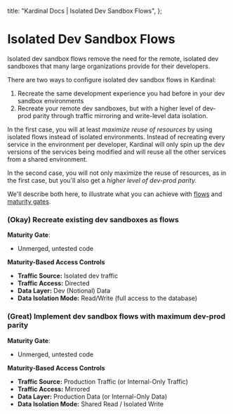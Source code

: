   title: "Kardinal Docs | Isolated Dev Sandbox Flows",
};

# Isolated Dev Sandbox Flows

Isolated dev sandbox flows remove the need for the remote, isolated dev sandboxes that many large organizations provide for their developers.

There are two ways to configure isolated dev sandbox flows in Kardinal:

1. Recreate the same development experience you had before in your dev sandbox environments
2. Recreate your remote dev sandboxes, but with a higher level of dev-prod parity through traffic mirroring and write-level data isolation.

In the first case, you will at least _maximize reuse of resources_ by using isolated flows instead of isolated environments. Instead of recreating every service in the environment per developer, Kardinal will only spin up the dev versions of the services being modified and will reuse all the other services from a shared environment.

In the second case, you will not only maximize the reuse of resources, as in the first case, but you'll also get a _higher level of dev-prod parity._

We'll describe both here, to illustrate what you can achieve with [flows](concepts/flows) and [maturity gates](concepts/maturity-gates).

### (Okay) Recreate existing dev sandboxes as flows

**Maturity Gate**:

- Unmerged, untested code

**Maturity-Based Access Controls**

- **Traffic Source:** Isolated dev traffic
- **Traffic Access:** Directed
- **Data Layer:** Dev (Notional) Data
- **Data Isolation Mode:** Read/Write (full access to the database)

### (Great) Implement dev sandbox flows with maximum dev-prod parity

**Maturity Gate**:

- Unmerged, untested code

**Maturity-Based Access Controls**

- **Traffic Source:** Production Traffic (or Internal-Only Traffic)
- **Traffic Access:** Mirrored
- **Data Layer:** Production Data (or Internal-Only Data)
- **Data Isolation Mode:** Shared Read / Isolated Write
